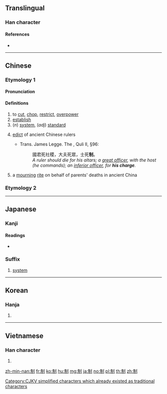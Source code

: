 {{also|製}}
==Translingual==

===Han character===
{{Han char|rn=18|rad=刀|as=06|sn=8|four=22200|canj=HBLN|ids=}}

====References====
* {{Han ref|kx=0139.020|dkj=01961|dj=0315.100|hdz=10335.010|uh=5236|ud=21046|bh=A8EE|bd=43246}}

----

==Chinese==
{{zh-forms}}

===Etymology 1===

====Pronunciation====
{{zh-pron
|m=zhì
|c=zai3
|mc=y
|oc=y
|ma=
|cat=v,n,a
}}

====Definitions====
# to [[cut]], [[chop]], [[restrict]], [[overpower]]
# [[establish]]
# (''n'') [[system]], (''adj'') [[standard]]
# {{label|mul|archaic}} [[edict]] of ancient Chinese rulers
#* Trans. James Legge. The {{w|Book of Rites}}, Quli II, §96:
#*: 國君死社稷，大夫死眾，士死'''制'''。
#*: ''A ruler should die for his altars; a [[w:Chinese nobility|great officer]], with the host (he commands); an [[w:Shi (yeoman)|inferior officer]], for '''his charge'''.''
# {{label|mul|archaic}} a [[mourning]] [[rite]] on behalf of parents' deaths in ancient China

===Etymology 2===
{{zh-see|製}}

----

==Japanese==

===Kanji===
{{ja-kanji|grade=5|rs=刀06}}

====Readings====
* {{ja-readings|goon=[[せ]] (se)|nanori=[[いさむ]] (isamu), [[おさむ]] (osamu), [[さだ]] (sada), [[すけ]] (suke), [[ただ]] (tada), [[のり]] (nori)|kanon=[[せい]] (sei)|kun=[[おさえる]] (osaeru)}}

===Suffix===
{{ja-pos|せい|suffix}}

# [[system]]

----

==Korean==

===Hanja===
{{ko-hanja|hangeul=제|rv=je|mr=che|y=cey}}

# {{defn|lang=ko|sort=刀06}}

----

==Vietnamese==

===Han character===
{{vi-hantu|[[chế]], [[chới]], [[chơi]], [[choi]], [[xế]], [[xiết]]|rs=刀06}}

# {{defn|lang=vi|sort=刀06}}

[[Category:CJKV simplified characters which already existed as traditional characters]]

[[zh-min-nan:制]]
[[fr:制]]
[[ko:制]]
[[hu:制]]
[[mg:制]]
[[ja:制]]
[[no:制]]
[[pl:制]]
[[th:制]]
[[zh:制]]